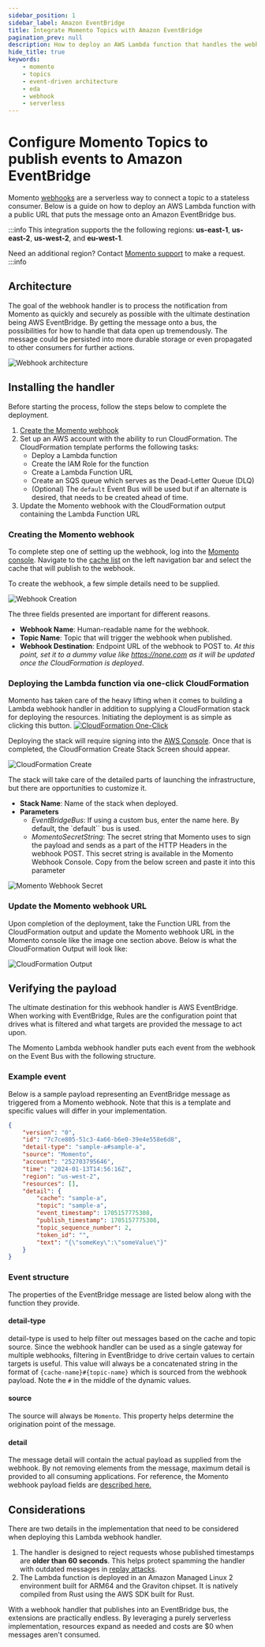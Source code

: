 ```yaml
---
sidebar_position: 1
sidebar_label: Amazon EventBridge
title: Integrate Momento Topics with Amazon EventBridge
pagination_prev: null
description: How to deploy an AWS Lambda function that handles the webhook payload published by Momento.  The handler exposes the Function over a URL that when executed puts the Momento webhook payload on a configured AWS EventBridge Bus.
hide_title: true
keywords:
    - momento
    - topics
    - event-driven architecture
    - eda
    - webhook
    - serverless
---
```


# Configure Momento Topics to publish events to Amazon EventBridge

Momento [webhooks](https://docs.momentohq.com/topics/webhooks/overview) are a serverless way to connect a topic to a stateless consumer. Below is a guide on how to deploy an AWS Lambda function with a public URL that puts the message onto an Amazon EventBridge bus.

:::info
This integration supports the the following regions: **us-east-1**, **us-east-2**, **us-west-2**, and **eu-west-1**.

Need an additional region? Contact [Momento support](https://www.gomomento.com/contact-us) to make a request.
:::info

## Architecture

The goal of the webhook handler is to process the notification from Momento as quickly and securely as possible with the ultimate destination being AWS EventBridge. By getting the message onto a bus, the possibilities for how to handle that data open up tremendously. The message could be persisted into more durable storage or even propagated to other consumers for further actions.

![Webhook architecture](/static/img/topics/webhook_arch.jpg)

## Installing the handler

Before starting the process, follow the steps below to complete the deployment.

1.  [Create the Momento webhook](#creating-the-momento-webhook)
2.  Set up an AWS account with the ability to run CloudFormation. The CloudFormation template performs the following tasks:
    -   Deploy a Lambda function
    -   Create the IAM Role for the function
    -   Create a Lambda Function URL
    -   Create an SQS queue which serves as the Dead-Letter Queue (DLQ)
    -   (Optional) The `default` Event Bus will be used but if an alternate is desired, that needs to be created ahead of time.
3.  Update the Momento webhook with the CloudFormation output containing the Lambda Function URL

### Creating the Momento webhook

To complete step one of setting up the webhook, log into the [Momento console](https://console.gomomento.com). Navigate to the [cache list](https://console.gomomento.com/caches) on the left navigation bar and select the cache that will publish to the webhook.

To create the webhook, a few simple details need to be supplied.

![Webhook Creation](/static/img/topics/creating_webhook.jpg)

The three fields presented are important for different reasons.

-   **Webhook Name**: Human-readable name for the webhook.
-   **Topic Name**: Topic that will trigger the webhook when published.
-   **Webhook Destination**: Endpoint URL of the webhook to POST to. _At this point, set it to a dummy value like https://none.com as it will be updated once the CloudFormation is deployed_.

### Deploying the Lambda function via one-click CloudFormation

Momento has taken care of the heavy lifting when it comes to building a Lambda webhook handler in addition to supplying a CloudFormation stack for deploying the resources. Initiating the deployment is as simple as clicking this button. <a href="https://console.aws.amazon.com/cloudformation/home#/stacks/create/review?stackName=momento-webhook-handler&templateURL=https://us-west-2-momento-webhook-bucket.s3.us-west-2.amazonaws.com/template.yaml"><img src="/static/img/cloudformation-launch-stack.png" target="_blank" alt="CloudFormation One-Click" /></a>

Deploying the stack will require signing into the [AWS Console](https://console.aws.amazon.com/). Once that is completed, the CloudFormation Create Stack Screen should appear.

![CloudFormation Create](/static/img/topics/momento_stack.png)

The stack will take care of the detailed parts of launching the infrastructure, but there are opportunities to customize it.

-   **Stack Name**: Name of the stack when deployed.
-   **Parameters**
    -   _EventBridgeBus_: If using a custom bus, enter the name here. By default, the `default`` bus is used.
    -   _MomentoSecretString_: The secret string that Momento uses to sign the payload and sends as a part of the HTTP Headers in the webhook POST. This secret string is available in the Momento Webhook Console. Copy from the below screen and paste it into this parameter

![Momento Webhook Secret](/static/img/topics/webhook_settings.jpg)

### Update the Momento webhook URL

Upon completion of the deployment, take the Function URL from the CloudFormation output and update the Momento webhook URL in the Momento console like the image one section above. Below is what the CloudFormation Output will look like:

![CloudFormation Output](/static/img/topics/cloudformation_output.jpg)

## Verifying the payload

The ultimate destination for this webhook handler is AWS EventBridge. When working with EventBridge, Rules are the configuration point that drives what is filtered and what targets are provided the message to act upon.

The Momento Lambda webhook handler puts each event from the webhook on the Event Bus with the following structure.

### Example event

Below is a sample payload representing an EventBridge message as triggered from a Momento webhook. Note that this is a template and specific values will differ in your implementation.

```json
{
    "version": "0",
    "id": "7c7ce805-51c3-4a66-b6e0-39e4e558e6d8",
    "detail-type": "sample-a#sample-a",
    "source": "Momento",
    "account": "252703795646",
    "time": "2024-01-13T14:56:16Z",
    "region": "us-west-2",
    "resources": [],
    "detail": {
        "cache": "sample-a",
        "topic": "sample-a",
        "event_timestamp": 1705157775308,
        "publish_timestamp": 1705157775308,
        "topic_sequence_number": 2,
        "token_id": "",
        "text": "{\"someKey\":\"someValue\"}"
    }
}
```

### Event structure

The properties of the EventBridge message are listed below along with the function they provide.

#### detail-type

detail-type is used to help filter out messages based on the cache and topic source. Since the webhook handler can be used as a single gateway for multiple webhooks, filtering in EventBridge to drive certain values to certain targets is useful. This value will always be a concatenated string in the format of `{cache-name}#{topic-name}` which is sourced from the webhook payload. Note the `#` in the middle of the dynamic values.

#### source

The source will always be `Momento`. This property helps determine the origination point of the message.

#### detail

The message detail will contain the actual payload as supplied from the webhook. By not removing elements from the message, maximum detail is provided to all consuming applications. For reference, the Momento webhook payload fields are [described here.](https://docs.momentohq.com/topics/webhooks/overview#example-event)

## Considerations

There are two details in the implementation that need to be considered when deploying this Lambda webhook handler.

1.  The handler is designed to reject requests whose published timestamps are **older than 60 seconds**. This helps protect spamming the handler with outdated messages in [replay attacks](https://docs.momentohq.com/topics/webhooks/security#replay-attacking).
2.  The Lambda function is deployed in an Amazon Managed Linux 2 environment built for ARM64 and the Graviton chipset. It is natively compiled from Rust using the AWS SDK built for Rust.

With a webhook handler that publishes into an EventBridge bus, the extensions are practically endless. By leveraging a purely serverless implementation, resources expand as needed and costs are $0 when messages aren't consumed.
